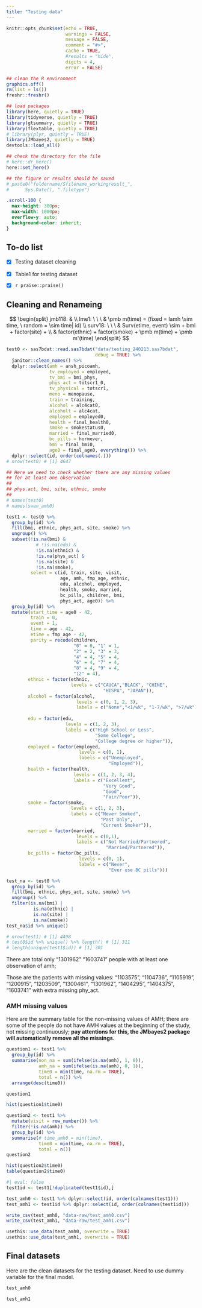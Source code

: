 ```yaml
---
title: "Testing data"
---
```


```r
knitr::opts_chunk$set(echo = TRUE,
                      warnings = FALSE,
                      message = FALSE,
                      comment = "#>",
                      cache = TRUE,
                      #results = "hide",
                      digits = 4,
                      error = FALSE)

## clean the R environment
graphics.off()
rm(list = ls())
freshr::freshr()

## load packages
library(here, quietly = TRUE)
library(tidyverse, quietly = TRUE)
library(gtsummary, quietly = TRUE)
library(flextable, quietly = TRUE)
# library(plyr, quietly = TRUE)
library(JMbayes2, quietly = TRUE)
devtools::load_all()

## check the directory for the file
# here::dr_here()
here::set_here()

## the figure or results should be saved 
# paste0("foldername/Sfilename_workingresult_", 
#      Sys.Date(), ".filetype")
```

```css
.scroll-100 {
  max-height: 300px;
  max-width: 1000px;
  overflow-y: auto;
  background-color: inherit;
}
```

## To-do list

-   [x] Testing dataset cleaning

-   [x] Table1 for testing dataset

-   [x] `r praise::praise()`

## Cleaning and Renameing

$$
\begin{split}
  jmb118: & \\ 
  lme1: \ \ \  & \pmb m(time) = (fixed = lamh \sim time, \ random = \sim time| id) \\
  surv18: \ \ \ & Surv(etime, event) \sim + bmi + factor(site) + \\
  & factor(ethnic) + factor(smoke) + \pmb m(time) + \pmb m'(time)
\end{split}
$$

```r
test0 <- sas7bdat::read.sas7bdat("data/testing_240213.sas7bdat",
                                 debug = TRUE) %>%
  janitor::clean_names() %>% 
  dplyr::select(amh = ansh_picoamh,
                tv_employed = employed,
                tv_bmi = bmi_phys,
                phys_act = totscr1_0,
                tv_physical = totscr1,
                meno = menopause,
                train = training,
                alcohol = alc4cat0,
                alcoholt = alc4cat,
                employed = employed0,
                health = final_health0,
                smoke = smokestatus0,
                married = final_married0,
                bc_pills = hormever,
                bmi = final_bmi0,
                age0 = final_age0, everything()) %>%
  dplyr::select(id, order(colnames(.)))
# nrow(test0) # [1] 4647

## Here we need to check whether there are any missing values
## for at least one observation
## 
## phys.act, bmi, site, ethnic, smoke
## 
# names(test0)
# names(swan_amh0)

test1 <- test0 %>% 
  group_by(id) %>%
  fill(bmi, ethnic, phys_act, site, smoke) %>%
  ungroup() %>% 
  subset(!is.na(bmi) &
           # !is.na(edu) &
           !is.na(ethnic) &
           !is.na(phys_act) &
           !is.na(site) &
           !is.na(smoke),
         select = c(id, train, site, visit,
                    age, amh, fmp_age, ethnic,
                    edu, alcohol, employed,
                    health, smoke, married,
                    bc_pills, children, bmi,
                    phys_act, age0)) %>%
  group_by(id) %>%
  mutate(start_time = age0 - 42,
         train = 0,
         event = 1,
         time = age - 42,
         etime = fmp_age - 42,
         parity = recode(children,
                         "0" = 0, "1" = 1,
                         "2" = 2, "3" = 3,
                         "4" = 4, "5" = 4,
                         "6" = 4, "7" = 4,
                         "8" = 4, "9" = 4,
                         "12" = 4),
        ethnic = factor(ethnic, 
                        levels = c("CAUCA","BLACK", "CHINE",
                                    "HISPA", "JAPAN")),
        alcohol = factor(alcohol,
                          levels = c(0, 1, 2, 3),
                          labels = c("None","<1/wk", "1-7/wk", ">7/wk")),
        
        edu = factor(edu,
                      levels = c(1, 2, 3),
                      labels = c("High School or Less",
                                 "Some College",
                                 "College degree or higher")),
        employed = factor(employed,
                           levels = c(0, 1),
                           labels = c("Unemployed",
                                      "Employed")),
        health = factor(health,
                         levels = c(1, 2, 3, 4),
                         labels = c("Excellent",
                                    "Very Good",
                                    "Good",
                                    "Fair/Poor")),
        smoke = factor(smoke,
                        levels = c(1, 2, 3),
                        labels = c("Never Smoked",
                                   "Past Only",
                                   "Current Smoker")),
        married = factor(married,
                          levels = c(0,1),
                          labels = c("Not Married/Partnered",
                                     "Married/Partnered")),
        bc_pills = factor(bc_pills,
                           levels = c(0, 1),
                           labels = c("Never",
                                      "Ever use BC pills")))

test_na <- test0 %>%
  group_by(id) %>%
  fill(bmi, ethnic, phys_act, site, smoke) %>%
  ungroup() %>% 
  filter(is.na(bmi) |
          is.na(ethnic) |
          is.na(site) |
          is.na(smoke))
test_na$id %>% unique()

# nrow(test1) # [1] 4498
# test0$id %>% unique() %>% length() # [1] 311
# length(unique(test1$id)) # [1] 301
```

There are total only "1301962" "1603741" people with at least one observation of amh;

Those are the patients with missing values: "1103575", "1104736", "1105919", "1200915", "1203509", "1300461", "1301962", "1404295", "1404375", "1603741" with extra missing phy_act.

### AMH missing values

Here are the summary table for the non-missing values of AMH; there are some of the people do not have AMH values at the beginning of the study, not missing continuously; **pay attentions for this, the JMbayes2 package will automatically remove all the missings.**

```r

question1 <- test1 %>% 
  group_by(id) %>%
  summarise(non_na = sum(ifelse(is.na(amh), 1, 0)),
            amh_na = sum(ifelse(is.na(amh), 0, 1)),
            time0 = min(time, na.rm = TRUE),
            total = n()) %>%
  arrange(desc(time0))

question1

```

```r
hist(question1$time0)
```

```r
question2 <- test1 %>% 
  mutate(visit = row_number()) %>%
  filter(!is.na(amh)) %>% 
  group_by(id) %>%
  summarise(# time_amh0 = min(time),
            time0 = min(time, na.rm = TRUE),
            total = n()) 
question2
```

```r
hist(question2$time0)
table(question2$time0)
```



```r
#| eval: false
test1id <- test1[!duplicated(test1$id),]

test_amh0 <- test1 %>% dplyr::select(id, order(colnames(test1)))
test_amh1 <- test1id %>% dplyr::select(id, order(colnames(test1id)))

write_csv(test_amh0, "data-raw/test_amh0.csv")
write_csv(test_amh1, "data-raw/test_amh1.csv")

usethis::use_data(test_amh0, overwrite = TRUE)
usethis::use_data(test_amh1, overwrite = TRUE)
```

## Final datasets

Here are the clean datasets for the testing dataset. Need to use dummy variable for the final model.

```r
test_amh0

test_amh1
```
